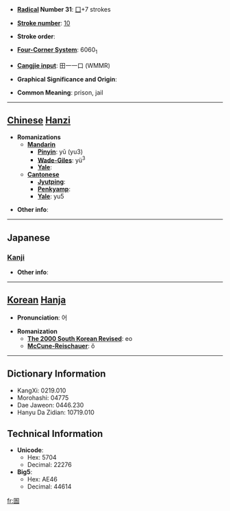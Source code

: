 * '''[[Wiktionary:Chinese radical index| Radical]] Number 31''': [[Wiktionary:Chinese radical index 囗|囗]]+7 strokes

* '''[[Wiktionary:Chinese total strokes index|Stroke number]]''': [[Wiktionary:Chinese total strokes index 10|10]]

* '''Stroke order''': 

* '''[[Wiktionary:Chinese four corner index|Four-Corner System]]''': 6060<sub>1</sub>

* '''[[Wiktionary:Chinese Cangjie index|Cangjie input]]''': 田一一口 (WMMR)

* '''Graphical Significance and Origin''': 

* '''Common Meaning''': prison, jail

----

== [[Chinese]] [[Hanzi]] ==

* '''Romanizations'''
** '''[[Mandarin]]'''
*** '''[[Pinyin]]''': yǔ (yu3)
*** '''[[Wade-Giles]]''': yü<sup>3</sup>
*** '''[[Yale]]''': 
** '''[[Cantonese]]'''
*** '''[[Jyutping]]''':
*** '''[[Penkyamp]]''': 
*** '''[[Yale]]''': yu5

* '''Other info''': 

----

==Japanese==
===[[Kanji]]===
{{kanji|on readings=[[ぎょ]] (gyo), [[ご]] (go)
|kun readings=[[ひとや]] (hitoya)
}}

* '''Other info''':  

----

== [[Korean]] [[Hanja]] ==

* '''Pronunciation''': 어

* '''Romanization'''
** '''[[The 2000 South Korean Revised Romanization|The 2000 South Korean Revised]]''': eo
** '''[[McCune-Reischauer]]''': ŏ

----

== Dictionary Information ==

* KangXi: 0219.010
* Morohashi: 04775
* Dae Jaweon: 0446.230
* Hanyu Da Zidian: 10719.010

== Technical Information ==

* '''Unicode''':
** Hex: 5704
** Decimal: 22276
* '''Big5''':
** Hex: AE46
** Decimal: 44614

[[fr:圄]]